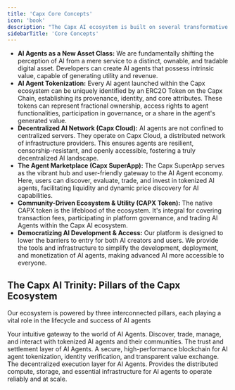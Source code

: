 ```yaml
---
title: 'Capx Core Concepts'
icon: 'book'
description: "The Capx AI ecosystem is built on several transformative ideas that underpin the AI Agent revolution"
sidebarTitle: 'Core Concepts'
---
```

*   **AI Agents as a New Asset Class:** We are fundamentally shifting the perception of AI from a mere service to a distinct, ownable, and tradable digital asset. Developers can create AI agents that possess intrinsic value, capable of generating utility and revenue.
*   **AI Agent Tokenization:** Every AI agent launched within the Capx ecosystem can be uniquely identified by an ERC2O Token on the Capx Chain, establishing its provenance, identity, and core attributes. These tokens can represent fractional ownership, access rights to agent functionalities, participation in governance, or a share in the agent's generated value.
*   **Decentralized AI Network (Capx Cloud):** AI agents are not confined to centralized servers. They operate on Capx Cloud, a distributed network of infrastructure providers. This ensures agents are resilient, censorship-resistant, and openly accessible, fostering a truly decentralized AI landscape.
*   **The Agent Marketplace (Capx SuperApp):** The Capx SuperApp serves as the vibrant hub and user-friendly gateway to the AI Agent economy. Here, users can discover, evaluate, trade, and invest in tokenized AI agents, facilitating liquidity and dynamic price discovery for AI capabilities.
*   **Community-Driven Ecosystem & Utility (CAPX Token):** The native CAPX token is the lifeblood of the ecosystem. It's integral for covering transaction fees, participating in platform governance, and trading AI Agents within the Capx AI ecosystem.
*   **Democratizing AI Development & Access:** Our platform is designed to lower the barriers to entry for both AI creators and users. We provide the tools and infrastructure to simplify the development, deployment, and monetization of AI agents, making advanced AI more accessible to everyone.

## The Capx AI Trinity: Pillars of the Capx Ecosystem
Our ecosystem is powered by three interconnected pillars, each playing a vital role in the lifecycle and success of AI agents

<CardGroup cols={3}>
  <Card
    title="Capx SuperApp"
    href="/capx-superapp"  
    img="/images/Capx-SuperApp.png"
  >
    Your intuitive gateway to the world of AI Agents. Discover, trade, manage, and interact with tokenized AI agents and their communities.
  </Card>
  <Card
    title="Capx Chain"
    href="/capx-chain"
    img="/images/Capx-Chain.png"
  >
    The trust and settlement layer of AI Agents. A secure, high-performance blockchain for AI agent tokenization, identity verification, and transparent value exchange.
  </Card>
  <Card
    title="Capx Cloud"
    href="/capx-cloud"
    img="/images/Capx-Cloud.png" 
  >
    The decentralized execution layer for AI Agents. Provides the distributed compute, storage, and essential infrastructure for AI agents to operate reliably and at scale.
  </Card>
</CardGroup>